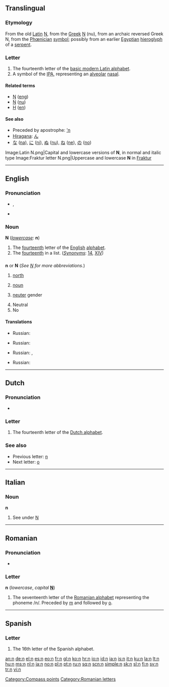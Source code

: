 {{Basic Latin character info|image=[[Image:Letter n.svg|50px]]|name=LATIN SMALL LETTER N|hex=6E}}
{{also|ո|ռ|ⴖ|Appendix:Variations of "n"}}
==Translingual==
{{wikipedia}}

===Etymology===
From the old [[Latin]] [[N]], from the [[Greek]] [[Ν]] (nu), from an archaic reversed Greek N, from the [[Phœnician]] [[symbol]]; possibly from an earlier [[Egyptian]] [[hieroglyph]] of a [[serpent]].

===Letter===
{{mul-letter|upper=N|lower=n|script=Latn}}

# The fourteenth letter of the [[Appendix:Latin script|basic modern Latin alphabet]].
# A symbol of the [[IPA]], representing an [[alveolar]] [[nasal]].

====Related terms====
* [[Ŋ]] ([[eng]])
* [[Ν]] ([[nu]])
* [[Н]] ([[en]])

====See also====
{{Latn-script}}
* Preceded by apostrophe: [['n]]
* [[hiragana|Hiragana]]: [[ん]]
* [[な]] ([[na]]), [[に]] ([[ni]]), [[ぬ]] ([[nu]]), [[ね]] ([[ne]]), [[の]] ([[no]])
{{Letter2
|page=N
|NATO=November
|Morse=–·
|Character=N
|Braille=⠝
}}
<gallery caption="Letter styles" perrow=3>
Image:Latin N.png|Capital and lowercase versions of '''N''', in normal and italic type
Image:Fraktur letter N.png|Uppercase and lowercase '''N''' in [[Fraktur]]
</gallery>

----

==English==

===Pronunciation===
* {{IPA|/ɛn/}}, {{SAMPA|/En/}}
* {{audio|En-us-n.ogg|Audio (US)}}
: {{audio|en-uk-n.ogg|Audio (UK)}}

===Noun===
'''N''' (''[[lowercase]]:'' '''n''')

# The [[fourteenth]] letter of the [[English]] [[alphabet]].
# The [[fourteenth]] in a list. (''[[Synonyms]]'': [[14]], [[XIV]])

==={{abbreviation}}===
'''n''' or '''N''' (''See [[N]] for more abbreviations''.)

# [[north]]
# {{grammar}} [[noun]]
# {{grammar}} [[neuter]] gender
# Neutral
# No

====Translations====
{{trans-top|north}}
* Russian: {{t-|ru|С|tr=es|sc=Cyrl}}
{{trans-mid}}
{{trans-bottom}}

{{trans-top|noun}}
* Russian: {{t|ru|сущ|tr=suš'|sc=Cyrl}}
{{trans-mid}}
{{trans-bottom}}

{{trans-top|neuter}}
* Russian: {{t|ru|ср|tr=sr|sc=Cyrl}}, {{t|ru|ср. род|tr=sr. rod|sc=Cyrl}}
{{trans-mid}}
{{trans-bottom}}

{{trans-top|neutral}}
{{trans-mid}}
{{trans-bottom}}

{{trans-top|no}}
* Russian: {{t+|ru|н|tr=en|sc=Cyrl}}
{{trans-mid}}
{{trans-bottom}}

[[Category:Compass points]]

----

==Dutch==

===Pronunciation===
* {{sense|letter name}} {{IPA|/ɛn/|lang=nl}}

===Letter===
{{infl|nl|letter|lower case||upper case|N}}

# The fourteenth letter of the [[Dutch alphabet]].

===See also===
* Previous letter: [[m#Dutch|n]]
* Next letter: [[o#Dutch|o]]

----

==Italian==

===Noun===
'''n''' {{m|f|inv}}

# See under [[N#Italian|N]]

----

==Romanian==

===Pronunciation===
* {{IPA|/ne/|/en/|lang=ro}}

===Letter===
'''n''' (''lowercase'', ''capital'' '''[[N]]''')

# The seventeenth letter of the [[Romanian alphabet]] representing the phoneme /n/. Preceded by [[m]] and followed by [[o]].

[[Category:Romanian letters]]

----

==Spanish==

===Letter===
{{infl|es|letter|lower case||upper case|N}}

# The 16th letter of the Spanish alphabet.

[[an:n]]
[[de:n]]
[[el:n]]
[[es:n]]
[[eo:n]]
[[fr:n]]
[[gl:n]]
[[ko:n]]
[[hr:n]]
[[io:n]]
[[id:n]]
[[ia:n]]
[[is:n]]
[[it:n]]
[[ku:n]]
[[la:n]]
[[lt:n]]
[[hu:n]]
[[ms:n]]
[[nl:n]]
[[ja:n]]
[[no:n]]
[[pl:n]]
[[pt:n]]
[[ru:n]]
[[sq:n]]
[[scn:n]]
[[simple:n]]
[[sk:n]]
[[sl:n]]
[[fi:n]]
[[sv:n]]
[[tr:n]]
[[vi:n]]